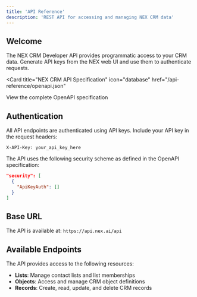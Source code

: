 ```yaml
---
title: 'API Reference'
description: 'REST API for accessing and managing NEX CRM data'
---
```


## Welcome

The NEX CRM Developer API provides programmatic access to your CRM data. Generate API keys from the NEX web UI and use them to authenticate requests.

<Card
  title="NEX CRM API Specification"
  icon="database"
  href="/api-reference/openapi.json"
>
  View the complete OpenAPI specification
</Card>

## Authentication

All API endpoints are authenticated using API keys. Include your API key in the request headers:

```http
X-API-Key: your_api_key_here
```

The API uses the following security scheme as defined in the OpenAPI specification:

```json
"security": [
  {
    "ApiKeyAuth": []
  }
]
```

## Base URL

The API is available at: `https://api.nex.ai/api`

## Available Endpoints

The API provides access to the following resources:

- **Lists**: Manage contact lists and list memberships
- **Objects**: Access and manage CRM object definitions
- **Records**: Create, read, update, and delete CRM records

